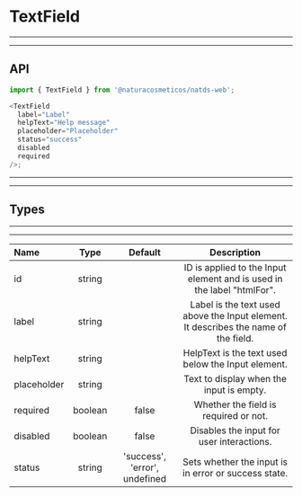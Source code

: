 
# TextField

---
---

## API

```js highlight-line="2"
import { TextField } from '@naturacosmeticos/natds-web';

<TextField
  label="Label"
  helpText="Help message"
  placeholder="Placeholder"
  status="success"
  disabled
  required
/>;
```

---
---

## Types

<Preview>
  <Provider theme={themes.natura.light}>
    <div style={{ display: 'flex', flexFlow: 'row' }}>
      <div style={{ padding: '20px', width: '300px' }}>
        <TextField label="Label" helpText="Help message" placeholder="Placeholder" />
      </div>
      <div style={{ padding: '20px', width: '300px' }}>
        <TextField label="Label" helpText="Help message" placeholder="Placeholder" disabled />
      </div>
      <div style={{ padding: '20px', width: '300px' }}>
        <TextField status="success" label="Label" helpText="Success message" placeholder="Placeholder" />
      </div>
      <div style={{ padding: '20px', width: '300px' }}>
        <TextField status="error" label="Label" helpText="Error message" placeholder="Placeholder" />
      </div>
    </div>
  </Provider>
</Preview>

---
---

| Name                      | Type                                            | Default                       | Description
| :--                       | :-:                                             | :-:                           | :-:
| id                        | string                                          |                               | ID is applied to the Input element and is used in the label "htmlFor".
| label                     | string                                          |                               | Label is the text used above the Input element. It describes the name of the field.
| helpText                  | string                                          |                               | HelpText is the text used below the Input element.
| placeholder               | string                                          |                               | Text to display when the input is empty.
| required                  | boolean                                         | false                         | Whether the field is required or not.
| disabled                  | boolean                                         | false                         | Disables the input for user interactions.
| status                    | string                                          | 'success', 'error', undefined | Sets whether the input is in error or success state.
